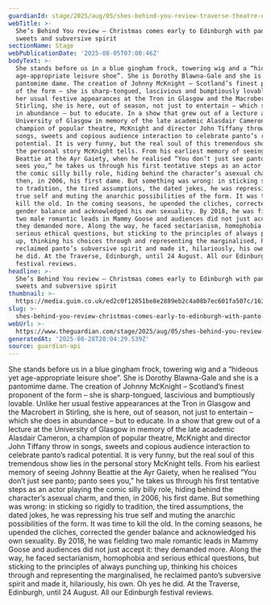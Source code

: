```yaml
---
guardianId: stage/2025/aug/05/shes-behind-you-review-traverse-theatre-edinburgh
webTitle: >-
  She’s Behind You review – Christmas comes early to Edinburgh with panto songs,
  sweets and subversive spirit
sectionName: Stage
webPublicationDate: '2025-08-05T07:00:46Z'
bodyText: >-
  She stands before us in a blue gingham frock, towering wig and a “hideous yet
  age-appropriate leisure shoe”. She is Dorothy Blawna-Gale and she is a
  pantomime dame. The creation of Johnny McKnight – Scotland’s finest proponent
  of the form – she is sharp-tongued, lascivious and bumptiously lovable. Unlike
  her usual festive appearances at the Tron in Glasgow and the Macrobert in
  Stirling, she is here, out of season, not just to entertain – which she does
  in abundance – but to educate. In a show that grew out of a lecture at the
  University of Glasgow in memory of the late academic Alasdair Cameron, a
  champion of popular theatre, McKnight and director John Tiffany throw in
  songs, sweets and copious audience interaction to celebrate panto’s radical
  potential. It is very funny, but the real soul of this tremendous show lies in
  the personal story McKnight tells. From his earliest memory of seeing Johnny
  Beattie at the Ayr Gaiety, when he realised “You don’t just see panto; panto
  sees you,” he takes us through his first tentative steps as an actor playing
  the comic silly billy role, hiding behind the character’s asexual charm, and
  then, in 2006, his first dame. But something was wrong: in sticking so rigidly
  to tradition, the tired assumptions, the dated jokes, he was repressing his
  true self and muting the anarchic possibilities of the form. It was time to
  kill the old. In the coming seasons, he upended the cliches, corrected the
  gender balance and acknowledged his own sexuality. By 2018, he was fielding
  two male romantic leads in Mammy Goose and audiences did not just accept it:
  they demanded more. Along the way, he faced sectarianism, homophobia and
  serious ethical questions, but sticking to the principles of always punching
  up, thinking his choices through and representing the marginalised, he
  reclaimed panto’s subversive spirit and made it, hilariously, his own. Oh yes
  he did. At the Traverse, Edinburgh, until 24 August. All our Edinburgh
  festival reviews.
headline: >-
  She’s Behind You review – Christmas comes early to Edinburgh with panto songs,
  sweets and subversive spirit
thumbnail: >-
  https://media.guim.co.uk/ed2c0f12851be8e2889eb2c4a08b7ec601fa507c/1634_544_5570_4456/500.jpg
slug: >-
  shes-behind-you-review-christmas-comes-early-to-edinburgh-with-panto-songs-sweets-and-subversive-spirit
webUrl: >-
  https://www.theguardian.com/stage/2025/aug/05/shes-behind-you-review-traverse-theatre-edinburgh
generatedAt: '2025-08-28T20:04:29.539Z'
source: guardian-api
---
```

She stands before us in a blue gingham frock, towering wig and a “hideous yet age-appropriate leisure shoe”. She is Dorothy Blawna-Gale and she is a pantomime dame. The creation of Johnny McKnight – Scotland’s finest proponent of the form – she is sharp-tongued, lascivious and bumptiously lovable. Unlike her usual festive appearances at the Tron in Glasgow and the Macrobert in Stirling, she is here, out of season, not just to entertain – which she does in abundance – but to educate. In a show that grew out of a lecture at the University of Glasgow in memory of the late academic Alasdair Cameron, a champion of popular theatre, McKnight and director John Tiffany throw in songs, sweets and copious audience interaction to celebrate panto’s radical potential. It is very funny, but the real soul of this tremendous show lies in the personal story McKnight tells. From his earliest memory of seeing Johnny Beattie at the Ayr Gaiety, when he realised “You don’t just see panto; panto sees you,” he takes us through his first tentative steps as an actor playing the comic silly billy role, hiding behind the character’s asexual charm, and then, in 2006, his first dame. But something was wrong: in sticking so rigidly to tradition, the tired assumptions, the dated jokes, he was repressing his true self and muting the anarchic possibilities of the form. It was time to kill the old. In the coming seasons, he upended the cliches, corrected the gender balance and acknowledged his own sexuality. By 2018, he was fielding two male romantic leads in Mammy Goose and audiences did not just accept it: they demanded more. Along the way, he faced sectarianism, homophobia and serious ethical questions, but sticking to the principles of always punching up, thinking his choices through and representing the marginalised, he reclaimed panto’s subversive spirit and made it, hilariously, his own. Oh yes he did. At the Traverse, Edinburgh, until 24 August. All our Edinburgh festival reviews.
